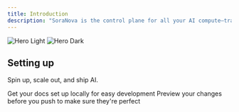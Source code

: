 ```yaml
---
title: Introduction
description: "SoraNova is the control plane for all your AI compute—train, deploy, and monitor models at scale across any infrastructure, with zero hassle"
---
```


<img
  className="block dark:hidden"
  src="/images/webpage.png"
  alt="Hero Light"
/>
<img
  className="hidden dark:block"
  src="/images/webpage.png"
  alt="Hero Dark"
/>

## Setting up

Spin up, scale out, and ship AI.

<CardGroup cols={2}>
  <Card
    title="Deploy a Model"
    icon="pen-to-square"
    href="/quickstart"
  >
    Get your docs set up locally for easy development
  </Card>
  <Card
    title="Seed Custom Models"
    icon="code"
    href="/quickstart/model-seeding"
  >
    Preview your changes before you push to make sure they're perfect
  </Card>
</CardGroup>
